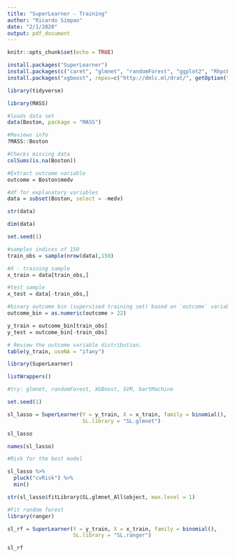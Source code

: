 ---
title: "SuperLearner - Training"
author: "Ricardo Simpao"
date: "2/1/2020"
output: pdf_document
---

```{r Setup, include=FALSE, results = FALSE}
knitr::opts_chunk$set(echo = TRUE)

install.packages("SuperLearner")
install.packages(c("caret", "glmnet", "randomForest", "ggplot2", "RhpcBLASctl"))
install.packages("xgboost", repos=c("http://dmlc.ml/drat/", getOption("repos")), type="source")

library(tidyverse)
```

```{r Setup Dataset}
library(MASS)

#loads data set
data(Boston, package = "MASS")

#Reviews info
?MASS::Boston 

#Checks missing data
colSums(is.na(Boston))

#Extract outcome variable
outcome = Boston$medv

#df for explanatory variables
data = subset(Boston, select = -medv)

str(data)

dim(data)
```

```{r}
set.seed(1)

#samples indices of 150
train_obs = sample(nrow(data),150)

#X - training sample
x_train = data[train_obs,]

#test sample
x_test = data[-train_obs,]

#binary outcome bin (supervised training set) based on `outcome` variable created
outcome_bin = as.numeric(outcome > 22)

y_train = outcome_bin[train_obs]
y_test = outcome_bin[-train_obs]

# Review the outcome variable distribution.
table(y_train, useNA = "ifany")
```

```{r Review available models}
library(SuperLearner)

listWrappers()

#try: glmnet, randomForest, XGBoost, SVM, bartMachine
```

```{r Fit individual models}
set.seed(1)

sl_lasso = SuperLearner(Y = y_train, X = x_train, family = binomial(),
                        SL.library = "SL.glmnet")

sl_lasso

names(sl_lasso)
```

```{r}
#Risk for the best model

sl_lasso %>% 
  pluck("cvRisk") %>% 
  min()

str(sl_lasso$fitLibrary$SL.glmnet_All$object, max.level = 1)
```
```{r}
#Fit random forest
library(ranger)

sl_rf = SuperLearner(Y = y_train, X = x_train, family = binomial(),
                     SL.library = "SL.ranger")

sl_rf
```